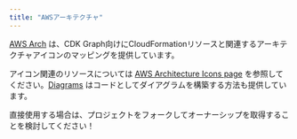```yaml
---
title: "AWSアーキテクチャ"
---
```





[AWS Arch](https://aws.github.io/aws-pdk/developer_guides/aws-arch/index.html) は、CDK Graph向けにCloudFormationリソースと関連するアーキテクチャアイコンのマッピングを提供しています。

アイコン関連のリソースについては [AWS Architecture Icons page](https://aws.amazon.com/architecture/icons/) を参照してください。[Diagrams](https://diagrams.mingrammer.com/) はコードとしてダイアグラムを構築する方法も提供しています。

直接使用する場合は、プロジェクトをフォークしてオーナーシップを取得することを検討してください！
